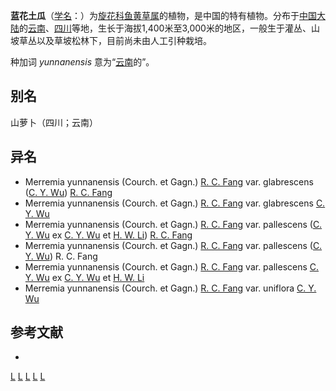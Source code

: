 {{Speciesbox 
| genus = Merremia
| species = yunnanensis
| authority = (Courch. et Gagn.) [[方瑞征|R. C. Fang]], 1979
| subdivision_ranks =[[变种|变种]]
| subdivision =
* 蓝花土瓜 ''M. y.'' var. ''yunnanensis''
* [[近无毛蓝花土瓜|近无毛蓝花土瓜]] ''M. y.'' var. ''glabrescens''
* [[红花土瓜|红花土瓜]] ''M. y.'' var. ''pallescens''
}}

'''蓝花土瓜'''（[[学名|学名]]：{{lang|la|''Merremia yunnanensis''}}）为[[旋花科|旋花科]][[鱼黄草属|鱼黄草属]]的植物，是中国的特有植物。分布于[[中国大陆|中国大陆]]的[[云南|云南]]、[[四川|四川]]等地，生长于海拔1,400米至3,000米的地区，一般生于灌丛、山坡草丛以及草坡松林下，目前尚未由人工引种栽培。

种加词 ''yunnanensis'' 意为“[[云南|云南]]的”。

== 别名 ==
山萝卜（四川；云南）

== 异名 ==
* Merremia yunnanensis (Courch. et Gagn.) [[方瑞征|R. C. Fang]] var. glabrescens ([[吴征镒|C. Y. Wu]]) [[方瑞征|R. C. Fang]]
* Merremia yunnanensis (Courch. et Gagn.) [[方瑞征|R. C. Fang]] var. glabrescens [[吴征镒|C. Y. Wu]]
* Merremia yunnanensis (Courch. et Gagn.) [[方瑞征|R. C. Fang]] var. pallescens ([[吴征镒|C. Y. Wu]] ex [[吴征镒|C. Y. Wu]] et [[李锡文|H. W. Li]]) [[方瑞征|R. C. Fang]]
* Merremia yunnanensis (Courch. et Gagn.) [[方瑞征|R. C. Fang]] var. pallescens ([[吴征镒|C. Y. Wu]]) R. C. Fang
* Merremia yunnanensis (Courch. et Gagn.) [[方瑞征|R. C. Fang]] var. pallescens [[吴征镒|C. Y. Wu]] ex [[吴征镒|C. Y. Wu]] et [[李锡文|H. W. Li]]
* Merremia yunnanensis (Courch. et Gagn.) [[方瑞征|R. C. Fang]] var. uniflora [[吴征镒|C. Y. Wu]]

== 参考文献 ==
<div class="references-small">
* {{cite web| url =http://www.bioinfo.cn/db05/KmzwSpecies.php?action=view&id=5642| title =蓝花土瓜| work =《中国高等植物数据库全库》| publisher =中国科学院微生物研究所| author =昆明植物研究所| accessdate =2009-02-25| deadurl =yes| archiveurl =https://web.archive.org/web/20160305105514/http://www.bioinfo.cn/db05/KmzwSpecies.php?action=view&id=5642| archivedate =2016-03-05}}
</div>
{{Taxonbar|from=Q15231934}}

[[Category:鱼黄草属|L]]
[[Category:中國特有植物|L]]
[[Category:四川植物|L]]
[[Category:云南植物|L]]
[[Category:1979年描述的植物|L]]